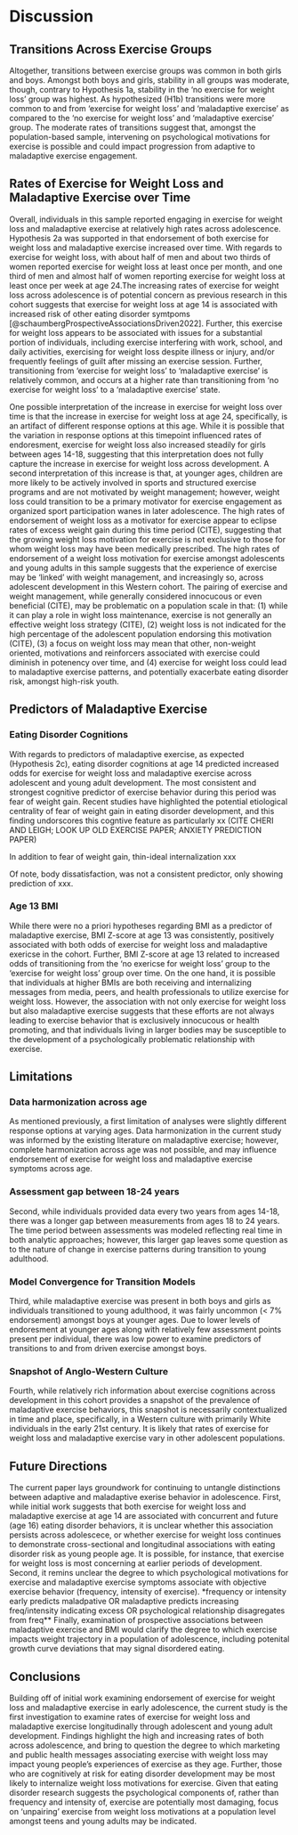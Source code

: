 # Discussion

## Transitions Across Exercise Groups

Altogether, transitions between exercise groups was common in both girls and boys. Amongst both boys and girls, stability in all groups was moderate, though, contrary to Hypothesis 1a, stability in the 'no exercise for weight loss' group was highest. As hypothesized (H1b) transitions were more common to and from 'exercise for weight loss' and 'maladaptive exercise' as compared to the 'no exercise for weight loss' and 'maladaptive exercise' group. The moderate rates of transitions suggest that, amongst the population-based sample, intervening on psychological motivations for exercise is possible and could impact progression from adaptive to maladaptive exercise engagement.

## Rates of Exercise for Weight Loss and Maladaptive Exercise over Time 

Overall, individuals in this sample reported engaging in exercise for weight loss and maladaptive exercise at relatively high rates across adolescence. Hypothesis 2a was supported in that endorsement of both exercise for weight loss and maladaptive exercise increased over time. With regards to exercise for weight loss, with about half of men and about two thirds of women reported exercise for weight loss at least once per month, and one third of men and almost half of women reporting exercise for weight loss at least once per week at age 24.The increasing rates of exercise for weight loss across adolescence is of potential concern as previous research in this cohort suggests that exercise for weight loss at age 14 is associated with increased risk of other eating disorder symtpoms [@schaumbergProspectiveAssociationsDriven2022]. Further, this exercise for weight loss appears to be associated with issues for a substantial portion of individuals, including exercise interfering with work, school, and daily activities, exercising for weight loss despite illness or injury, and/or frequently feelings of guilt after missing an exercise session. Further, transitioning from 'exercise for weight loss' to 'maladaptive exercise' is relatively common, and occurs at a higher rate than transitioning from 'no exercise for weight loss' to a 'maladaptive exercise' state. 

One possible interpretation of the increase in exercise for weight loss over time is that the increase in exercise for weight loss at age 24, specifically, is an artifact of different response options at this age. While it is possible that the variation in response options at this timepoint influenced rates of endoresment, exercise for weight loss also increased steadily for girls between ages 14-18, suggesting that this interpretation does not fully capture the increase in exercise for weight loss across development. A second interpretation of this increase is that, at younger ages, children are more likely to be actively involved in sports and structured exercise programs and are not motivated by weight management; however, weight loss could transition to be a primary motivator for exercise engagement as organized sport participation wanes in later adolescence. The high rates of endorsement of weight loss as a motivator for exercise appear to eclipse rates of excess weight gain during this time period (CITE), suggesting that the growing weight loss motivation for exercise is not exclusive to those for whom weight loss may have been medically prescribed. The high rates of endorsement of a weight loss motivation for exercise amongst adolescents and young adults in this sample suggests that the experience of exercise may be 'linked' with weight management, and increasingly so, across adolescent development in this Western cohort. The pairing of exercise and weight management, while generally considered innocucous or even beneficial (CITE), may be problematic on a population scale in that: (1) while it can play a role in wight loss maintenance, exercise is not generally an effective weight loss strategy (CITE), (2) weight loss is not indicated for the high percentage of the adolescent population endorsing this motivation (CITE), (3) a focus on weight loss may mean that other, non-weight oriented, motivations and reinforcers associated with exercise could diminish in potenency over time, and (4) exercise for weight loss could lead to maladaptive exercise patterns, and potentially exacerbate eating disorder risk, amongst high-risk youth.  

## Predictors of Maladaptive Exercise

### Eating Disorder Cognitions

With regards to predictors of maladaptive exercise, as expected (Hypothesis 2c), eating disorder cognitions at age 14 predicted increased odds for exercise for weight loss and maladaptive exercise across adolescent and young adult development. The most consistent and strongest cognitive predictor of exercise behavior during this period was fear of weight gain. Recent studies have highlighted the potential etiological centrality of fear of weight gain in eating disorder development, and this finding undorscores this cogntive feature as particularly xx (CITE CHERI AND LEIGH; LOOK UP OLD EXERCISE PAPER; ANXIETY PREDICTION PAPER)

In addition to fear of weight gain, thin-ideal internalization xxx

Of note, body dissatisfaction, was not a consistent predictor, only showing prediction of xxx.  

### Age 13 BMI

While there were no a priori hypotheses regarding BMI as a predictor of maladaptive exercise, BMI Z-score at age 13 was consistently, positively associated with both odds of exercise for weight loss and maladaptive exericse in the cohort. Further, BMI Z-score at age 13 related to increased odds of transitioning from the 'no exericse for weight loss' group to the 'exercise for weight loss' group over time. On the one hand, it is possible that individuals at higher BMIs are both receiving and internalizing messages from media, peers, and health professionals to utilize exercise for weight loss. However, the association with not only exercise for weight loss but also maladaptive exercise suggests that these efforts are not always leading to exercise behavior that is exclusively innocucous or health promoting, and that individuals living in larger bodies may be susceptible to the development of a psychologically problematic relationship with exercise. 

## Limitations 

### Data harmonization across age

As mentioned previously, a first limitation of analyses were slightly different response options at varying ages. Data harmonization in the current study was informed by the existing literature on maladaptive exercise; however, complete harmonization across age was not possible, and may influence endorsement of exercise for weight loss and maladaptive exercise symptoms across age. 

### Assessment gap between 18-24 years

Second, while individuals provided data every two years from ages 14-18, there was a longer gap between measurements from ages 18 to 24 years. The time period between assessments was modeled reflecting real time in both analytic approaches; however, this larger gap leaves some question as to the nature of change in exercise patterns during transition to young adulthood.

### Model Convergence for Transition Models

Third, while maladaptive exercise was present in both boys and girls as individuals transitioned to young adulthood, it was fairly uncommon (< 7% endorsement) amongst boys at younger ages. Due to lower levels of endoresment at younger ages along with relatively few assessment points present per individual, there was low power to examine predictors of transitions to and from driven exercise amongst boys. 

### Snapshot of Anglo-Western Culture

Fourth, while relatively rich information about exercise cognitions across development in this cohort provides a snapshot of the prevalence of maladaptive exercise behaviors, this snapshot is necessarily contextualized in time and place, specifically, in a Western culture with primarily White individuals in the early 21st century. It is likely that rates of exercise for weight loss and maladaptive exercise vary in other adolescent populations. 

## Future Directions

The current paper lays groundwork for continuing to untangle distinctions between adaptive and maladaptive exerise behavior in adolescence. First, while initial work suggests that both exercise for weight loss and maladaptive exercise at age 14 are associated with concurrent and future (age 16) eating disorder behaviors, it is unclear whether this association persists across adolescece, or whether exercise for weight loss continues to demonstrate cross-sectional and longitudinal associations with eating disorder risk as young people age. It is possible, for instance, that exercise for weight loss is most concerning at earlier periods of development. Second, it remins unclear the degree to which psychological motivations for exercise and maladaptive exercise symptoms associate with objective exercise behavior (frequency, intensity of exercise). *frequency or intensity early predicts maladpative OR maladaptive predicts increasing freq/intensity indicating excess OR psychological relationship disagregates from freq** Finally, examination of prospective associations between maladaptive exercise and BMI would clarify the degree to which exercise impacts weight trajectory in a population of adolescence, including potenital growth curve deviations that may signal disordered eating. 

## Conclusions

Building off of initial work examining endorsement of exercise for weight loss and maladaptive exercise in early adolescence, the current study is the first investigation to examine rates of exercise for weight loss and maladaptive exercise longitudinally through adolescent and young adult development. Findings highlight the high and increasing rates of both across adolescence, and bring to question the degree to which marketing and public health messages associating exercise with weight loss may impact young people's experiences of exercise as they age. Further, those who are cognitively at risk for eating disorder development may be most likely to internalize weight loss  motivations for exercise. Given that eating disorder research suggests the psychological components of, rather than frequency and intensity of, exercise are potentially most damaging, focus on 'unpairing' exercise from weight loss motivations at a population level amongst teens and young adults may be indicated. 

